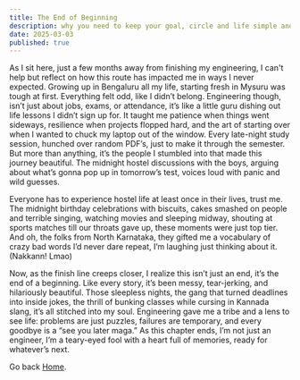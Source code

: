 ```yaml
---
title: The End of Beginning
description: why you need to keep your goal, circle and life simple and narrow to achieve the best out of it.
date: 2025-03-03
published: true
---
```


As I sit here, just a few months away from finishing my engineering, I can't help but reflect on how this route has impacted me in ways I never expected. Growing up in Bengaluru all my life, starting fresh in Mysuru was tough at first. Everything felt odd, like I didn’t belong. Engineering though, isn’t just about jobs, exams, or attendance, it’s like a little guru dishing out life lessons I didn’t sign up for. It taught me patience when things went sideways, resilience when projects flopped hard, and the art of starting over when I wanted to chuck my laptop out of the window. Every late-night study session, hunched over random PDF’s, just to make it through the semester.  But more than anything, it’s the people I stumbled into that made this journey beautiful. The midnight hostel discussions with the boys, arguing about what’s gonna pop up in tomorrow’s test, voices loud with panic and wild guesses. 

Everyone has to experience hostel life at least once in their lives, trust me. The midnight birthday celebrations with biscuits, cakes smashed on people and terrible singing, watching movies and sleeping midway, shouting at sports matches till our throats gave up, these moments were just top tier. And oh, the folks from North Karnataka, they gifted me a vocabulary of crazy bad words I’d never dare repeat, I’m laughing just thinking about it. (Nakkann! Lmao)

Now, as the finish line creeps closer, I realize this isn’t just an end, it’s the end of a beginning. Like every story, it’s been messy, tear-jerking, and hilariously beautiful. Those sleepless nights, the gang that turned deadlines into inside jokes, the thrill of bunking classes while cursing in Kannada slang, it’s all stitched into my soul. Engineering gave me a tribe and a lens to see life: problems are just puzzles, failures are temporary, and every goodbye is a “see you later maga.” As this chapter ends, I’m not just an engineer, I’m a teary-eyed fool with a heart full of memories, ready for whatever’s next.

Go back [Home](/).
